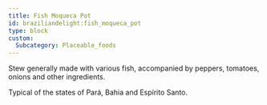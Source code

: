 ```yaml
---
title: Fish Moqueca Pot
id: braziliandelight:fish_moqueca_pot
type: block
custom:
  Subcategory: Placeable_foods
---
```


Stew generally made with various fish, accompanied by peppers, tomatoes, onions and other ingredients. 

Typical of the states of Pará, Bahia and Espírito Santo.
